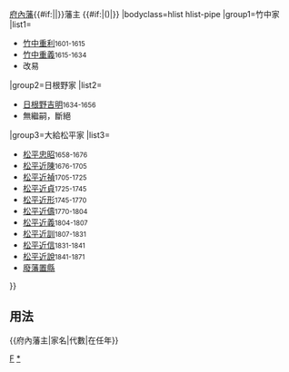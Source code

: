 {{Navbox
|name=府內藩主
|title={{#if:{{{1|}}}|{{{1|}}}|}}[[府內藩]]{{#if:{{{2|}}}|{{{2|}}}|}}藩主 {{#if:{{{3|}}}|({{{3|}}})|}}
|bodyclass=hlist hlist-pipe
|group1=竹中家
|list1=
*[[竹中重利]]<small>1601-1615</small>
*[[竹中重義]]<small>1615-1634</small>
*改易
|group2=日根野家
|list2=
*[[日根野吉明]]<small>1634-1656</small>
*無繼嗣，斷絕
|group3=大給松平家
|list3=
*[[松平忠昭 (大給松平家)|松平忠昭]]<small>1658-1676</small>
*[[松平近陳]]<small>1676-1705</small>
*[[松平近禎]]<small>1705-1725</small>
*[[松平近貞 (豐後國府內藩主)|松平近貞]]<small>1725-1745</small>
*[[松平近形]]<small>1745-1770</small>
*[[松平近儔]]<small>1770-1804</small>
*[[松平近義]]<small>1804-1807</small>
*[[松平近訓]]<small>1807-1831</small>
*[[松平近信]]<small>1831-1841</small>
*[[松平近說]]<small>1841-1871</small>
*[[廢藩置縣]]
}}<noinclude>
==用法==
<nowiki>{{府內藩主|家名|代數|在任年}}</nowiki>
[[Category:歷代藩主模板|F]]
[[Category:府內藩主|*]]
</noinclude>